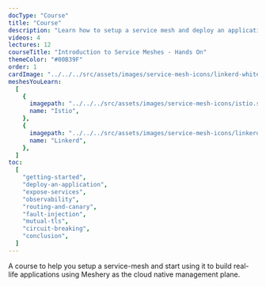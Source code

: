 ```yaml
---
docType: "Course"
title: "Course"
description: "Learn how to setup a service mesh and deploy an application using it."
videos: 4
lectures: 12
courseTitle: "Introduction to Service Meshes - Hands On"
themeColor: "#00B39F"
order: 1
cardImage: "../../../src/assets/images/service-mesh-icons/linkerd-white.svg"
meshesYouLearn:
  [
    {
      imagepath: "../../../src/assets/images/service-mesh-icons/istio.svg",
      name: "Istio",
    },
    {
      imagepath: "../../../src/assets/images/service-mesh-icons/linkerd.svg",
      name: "Linkerd",
    },
  ]
toc:
  [
    "getting-started",
    "deploy-an-application",
    "expose-services",
    "observability",
    "routing-and-canary",
    "fault-injection",
    "mutual-tls",
    "circuit-breaking",
    "conclusion",
  ]
---
```


A course to help you setup a service-mesh and start using it to build real-life applications using Meshery
as the cloud native management plane.

